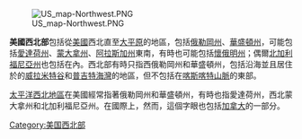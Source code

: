 [[File:US_map-Northwest.PNG|thumb]]

'''美國西北部'''包括從[[美國|美國]]西北直至[[大平原|大平原]]的地區，包括[[俄勒岡州|俄勒岡州]]、[[華盛頓州|華盛頓州]]，可能包括[[愛達荷州|愛達荷州]]、[[蒙大拿州|蒙大拿州]]、[[阿拉斯加州|阿拉斯加州]]東南，有時也可能包括[[懷俄明州|懷俄明州]]；偶爾[[北加利福尼亞州|北加利福尼亞州]]也包括在內。西北部有時只指西俄勒岡州和華盛頓州，包括沿海並且居住於的[[威拉米特谷|威拉米特谷]]和[[普吉特海灣|普吉特海灣]]的地區，但不包括在[[喀斯喀特山脈|喀斯喀特山脈]]的東部。

[[太平洋西北地區|太平洋西北地區]]在美國經常指著俄勒岡州和華盛頓州，有時也指愛達荷州，西北蒙大拿州和北加利福尼亞州。在國際上，然而，這個字眼也包括[[加拿大|加拿大]]的一部分。

{{美國地區}}

{{美国索引|state=collapsed}}

[[Category:美国西北部|Category:美国西北部]]

{{US-geo-stub}}